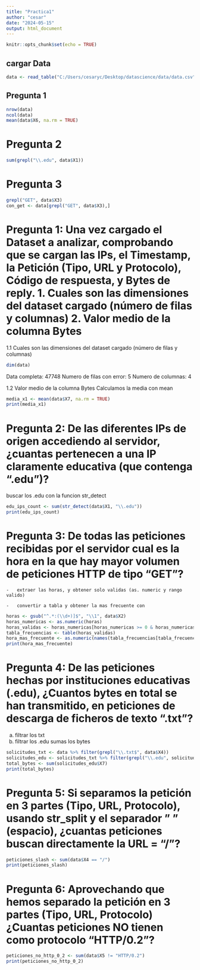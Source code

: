 ```yaml
---
title: "Practica1"
author: "cesar"
date: "2024-05-15"
output: html_document
---
```


```r
knitr::opts_chunk$set(echo = TRUE)
```

## cargar Data

```r
data <- read_table("C:/Users/cesaryc/Desktop/datascience/data/data.csv",    col_names = FALSE) 
```
## Pregunta 1

```r
nrow(data) 
ncol(data) 
mean(data$X6, na.rm = TRUE)
```

# Pregunta 2
```r
sum(grepl("\\.edu", data$X1))
```

# Pregunta 3

```r
grepl("GET", data$X3)
con_get <- data[grepl("GET", data$X3),]
```


# Pregunta 1: Una vez cargado el Dataset a analizar, comprobando que se cargan las IPs, el Timestamp, la Petición (Tipo, URL y Protocolo), Código de respuesta, y Bytes de reply. 1. Cuales son las dimensiones del dataset cargado (número de filas y columnas) 2. Valor medio de la columna Bytes

1.1 Cuales son las dimensiones del dataset cargado (número de filas y columnas)

```r
dim(data)
```

Data completa: 47748 Numero de filas con error: 5 Numero de columnas: 4

1.2 Valor medio de la columna Bytes Calculamos la media con mean

```r
media_x1 <- mean(data$X7, na.rm = TRUE)
print(media_x1)
```

# Pregunta 2: De las diferentes IPs de origen accediendo al servidor, ¿cuantas pertenecen a una IP claramente educativa (que contenga ".edu")?

buscar los .edu con la funcion str_detect

```r
edu_ips_count <- sum(str_detect(data$X1, "\\.edu"))
print(edu_ips_count)
```

# Pregunta 3: De todas las peticiones recibidas por el servidor cual es la hora en la que hay mayor volumen de peticiones HTTP de tipo "GET"?


```         
-   extraer las horas, y obtener solo validas (as. numeric y rango valido)

-   convertir a tabla y obtener la mas frecuente con
```

```r
horas <- gsub("^.*:(\\d+)]$", "\\1", data$X2)
horas_numericas <- as.numeric(horas)
horas_validas <- horas_numericas[horas_numericas >= 0 & horas_numericas <= 23]
tabla_frecuencias <- table(horas_validas)
hora_mas_frecuente <- as.numeric(names(tabla_frecuencias[tabla_frecuencias == max(tabla_frecuencias)]))
print(hora_mas_frecuente)

```


# Pregunta 4: De las peticiones hechas por instituciones educativas (.edu), ¿Cuantos bytes en total se han transmitido, en peticiones de descarga de ficheros de texto ".txt"?

<!-- -->

a.  filtrar los txt
b.  filtrar los .edu sumas los bytes

```r
solicitudes_txt <- data %>% filter(grepl("\\.txt$", data$X4))
solicitudes_edu <- solicitudes_txt %>% filter(grepl("\\.edu", solicitudes_txt$X1))
total_bytes <- sum(solicitudes_edu$X7)
print(total_bytes)
```


# Pregunta 5: Si separamos la petición en 3 partes (Tipo, URL, Protocolo), usando str_split y el separador " " (espacio), ¿cuantas peticiones buscan directamente la URL = "/"?

```r
peticiones_slash <- sum(data$X4 == "/")
print(peticiones_slash)
```

# Pregunta 6: Aprovechando que hemos separado la petición en 3 partes (Tipo, URL, Protocolo) ¿Cuantas peticiones NO tienen como protocolo "HTTP/0.2"?


```r
peticiones_no_http_0_2 <- sum(data$X5 != "HTTP/0.2")
print(peticiones_no_http_0_2)
```
